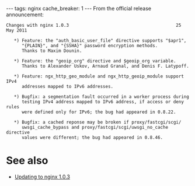 ---
tags: nginx
cache_breaker: 1
---
From the official release announcement:

<pre>Changes with nginx 1.0.3                                         25 May 2011

   *) Feature: the "auth_basic_user_file" directive supports "$apr1", 
      "{PLAIN}", and "{SSHA}" password encryption methods.
      Thanks to Maxim Dounin.

   *) Feature: the "geoip_org" directive and $geoip_org variable.
      Thanks to Alexander Uskov, Arnaud Granal, and Denis F. Latypoff.

   *) Feature: ngx_http_geo_module and ngx_http_geoip_module support IPv4 
      addresses mapped to IPv6 addresses.

   *) Bugfix: a segmentation fault occurred in a worker process during 
      testing IPv4 address mapped to IPv6 address, if access or deny rules 
      were defined only for IPv6; the bug had appeared in 0.8.22.

   *) Bugfix: a cached reponse may be broken if proxy/fastcgi/scgi/ 
      uwsgi_cache_bypass and proxy/fastcgi/scgi/uwsgi_no_cache directive 
      values were different; the bug had appeared in 0.8.46.</pre>

= See also =

* [[Updating to nginx 1.0.3]]
